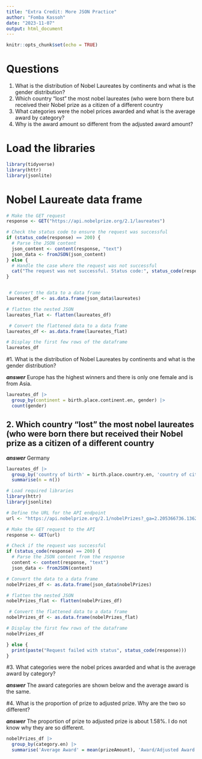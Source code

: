 ---
title: "Extra Credit: More JSON Practice"
author: "Fomba Kassoh"
date: "2023-11-07"
output: html_document
---

```{r setup, include=FALSE}
knitr::opts_chunk$set(echo = TRUE)
```
# Questions
1. What is the distribution of Nobel Laureates by continents and what is the gender distribution?
2. Which country “lost” the most nobel laureates (who were born there but received their Nobel prize as    a citizen of a different country
3. What categories were the nobel prices awarded and what is the average award by category?
4. Why is the award amount so different from the adjusted award amount?

# Load the libraries

```{r}
library(tidyverse)
library(httr)
library(jsonlite)

```


# Nobel Laureate data frame
```{r}
# Make the GET request
response <- GET("https://api.nobelprize.org/2.1/laureates")

# Check the status code to ensure the request was successful
if (status_code(response) == 200) {
  # Parse the JSON content
  json_content <- content(response, "text")
  json_data <- fromJSON(json_content)
} else {
  # Handle the case where the request was not successful
  cat("The request was not successful. Status code:", status_code(response))
}


 # Convert the data to a data frame
laureates_df <- as.data.frame(json_data$laureates)

# flatten the nested JSON
laureates_flat <- flatten(laureates_df)

 # Convert the flattened data to a data frame
laureates_df <- as.data.frame(laureates_flat)

# Display the first few rows of the dataframe
laureates_df
```
#1. What is the distribution of Nobel Laureates by continents and what is the gender distribution?

***answer***
Europe has the highest winners and there is only one female and is from Asia.

```{r}
laureates_df |> 
  group_by(continent = birth.place.continent.en, gender) |>
  count(gender) 

```


## 2. Which country “lost” the most nobel laureates (who were born there but received their Nobel prize       as a citizen of a different country

***answer***
Germany
```{r}
laureates_df |> 
  group_by('country of birth' = birth.place.country.en, 'country of citizenship' = birth.place.countryNow.en) |>
  summarise(n = n()) 

```



```{r}
# Load required libraries
library(httr)
library(jsonlite)

# Define the URL for the API endpoint
url <- "https://api.nobelprize.org/2.1/nobelPrizes?_ga=2.205366736.1362337552.1699405563-668968112.1699405563"

# Make the GET request to the API
response <- GET(url)

# Check if the request was successful
if (status_code(response) == 200) {
  # Parse the JSON content from the response
  content <- content(response, "text")
  json_data <- fromJSON(content)

# Convert the data to a data frame
nobelPrizes_df <- as.data.frame(json_data$nobelPrizes)

# flatten the nested JSON
nobelPrizes_flat <- flatten(nobelPrizes_df)

 # Convert the flattened data to a data frame
nobelPrizes_df <- as.data.frame(nobelPrizes_flat)

# Display the first few rows of the dataframe
nobelPrizes_df

} else {
  print(paste("Request failed with status", status_code(response)))
}

```

#3. What categories were the nobel prices awarded and what is the average award by category?

***answer***
The award categories are shown below and the average award is the same.

#4. What is the proportion of prize to adjusted prize. Why are the two so different?

***answer***
The proportion of prize to adjusted prize is about 1.58%. I do not know why they are so different.
```{r}
nobelPrizes_df |> 
  group_by(category.en) |>
  summarise('Average Award' = mean(prizeAmount), 'Award/Adjusted Award' = mean(prizeAmount)/mean(prizeAmountAdjusted))

```
